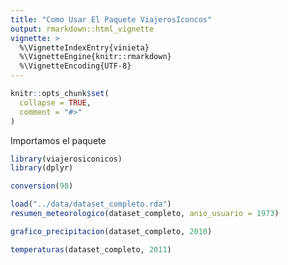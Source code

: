 ```yaml
---
title: "Como Usar El Paquete ViajerosIconcos"
output: rmarkdown::html_vignette
vignette: >
  %\VignetteIndexEntry{vinieta}
  %\VignetteEngine{knitr::rmarkdown}
  %\VignetteEncoding{UTF-8}
---
```


```r
knitr::opts_chunk$set(
  collapse = TRUE,
  comment = "#>"
)
```

Importamos el paquete 
```r
library(viajerosiconicos)
library(dplyr)
```

```r
conversion(98)
```
```r
load("../data/dataset_completo.rda")
resumen_meteorologico(dataset_completo, anio_usuario = 1973)
```

```r
grafico_precipitacion(dataset_completo, 2010)
```

```r
temperaturas(dataset_completo, 2011)
```






